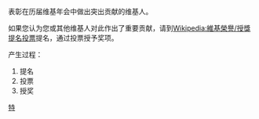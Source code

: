 {{維基榮譽}}
表彰在历届维基年会中做出突出贡献的维基人。

如果您认为您或其他维基人对此作出了重要贡献，请到[[Wikipedia:維基榮譽/授獎提名投票|Wikipedia:維基榮譽/授獎提名投票]]提名，通过投票授予奖项。

产生过程：
#提名
#投票
#授奖

[[Category:維基榮譽|特]]